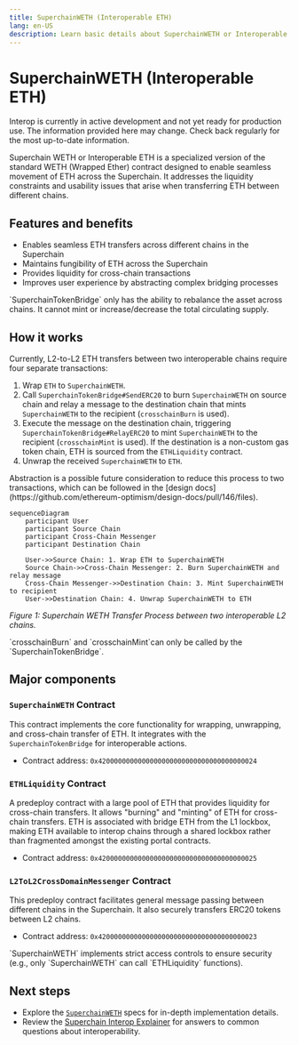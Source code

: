 ```yaml
---
title: SuperchainWETH (Interoperable ETH)
lang: en-US
description: Learn basic details about SuperchainWETH or Interoperable ETH.
---
```



# SuperchainWETH (Interoperable ETH)

<Callout>
  Interop is currently in active development and not yet ready for production use. The information provided here may change. Check back regularly for the most up-to-date information.
</Callout>

Superchain WETH or Interoperable ETH is a specialized version of the standard WETH (Wrapped Ether) contract designed to enable seamless movement of ETH across the Superchain. It addresses the liquidity constraints and usability issues that arise when transferring ETH between different chains.

## Features and benefits

*   Enables seamless ETH transfers across different chains in the Superchain
*   Maintains fungibility of ETH across the Superchain
*   Provides liquidity for cross-chain transactions
*   Improves user experience by abstracting complex bridging processes

<Callout>
`SuperchainTokenBridge` only has the ability to rebalance the asset across chains. It cannot mint or increase/decrease the total circulating supply.
</Callout>

## How it works

Currently, L2-to-L2 ETH transfers between two interoperable chains require four separate transactions:

1.  Wrap `ETH` to `SuperchainWETH`.
2.  Call `SuperchainTokenBridge#SendERC20` to burn `SuperchainWETH` on source chain and relay a message to the destination chain that mints `SuperchainWETH` to the recipient (`crosschainBurn` is used).
3.  Execute the message on the destination chain, triggering `SuperchainTokenBridge#RelayERC20` to mint `SuperchainWETH` to the recipient (`crosschainMint` is used). If the destination is a non-custom gas token chain, ETH is sourced from the `ETHLiquidity` contract.
4.  Unwrap the received `SuperchainWETH` to `ETH`.

<Callout type="info">
Abstraction is a possible future consideration to reduce this process to two transactions, which can be followed in the [design docs](https://github.com/ethereum-optimism/design-docs/pull/146/files).
</Callout>

```mermaid
sequenceDiagram
    participant User
    participant Source Chain
    participant Cross-Chain Messenger
    participant Destination Chain

    User->>Source Chain: 1. Wrap ETH to SuperchainWETH
    Source Chain->>Cross-Chain Messenger: 2. Burn SuperchainWETH and relay message
    Cross-Chain Messenger->>Destination Chain: 3. Mint SuperchainWETH to recipient
    User->>Destination Chain: 4. Unwrap SuperchainWETH to ETH
```
_Figure 1: Superchain WETH Transfer Process between two interoperable L2 chains._

<Callout type="warning">
  `crosschainBurn` and `crosschainMint`can only be called by the `SuperchainTokenBridge`. 
</Callout>

## Major components

### `SuperchainWETH` Contract

This contract implements the core functionality for wrapping, unwrapping, and cross-chain transfer of ETH. It integrates with the `SuperchainTokenBridge` for interoperable actions.

*   Contract address: `0x4200000000000000000000000000000000000024`

### `ETHLiquidity` Contract

A predeploy contract with a large pool of ETH that provides liquidity for cross-chain transfers. It allows "burning" and "minting" of ETH for cross-chain transfers. ETH is associated with bridge ETH from the L1 lockbox, making ETH available to interop chains through a shared lockbox rather than fragmented amongst the existing portal contracts.

*   Contract address: `0x4200000000000000000000000000000000000025`

### `L2ToL2CrossDomainMessenger` Contract

This predeploy contract facilitates general message passing between different chains in the Superchain. It also securely transfers ERC20 tokens between L2 chains.

*   Contract address: `0x4200000000000000000000000000000000000023`

<Callout type="info">
  `SuperchainWETH` implements strict access controls to ensure security (e.g., only `SuperchainWETH` can call `ETHLiquidity` functions).
</Callout>

## Next steps

*   Explore the [`SuperchainWETH`](https://specs.optimism.io/interop/superchain-weth.html) specs for in-depth implementation details.
*   Review the [Superchain Interop Explainer](explainer) for answers to common questions about interoperability.
